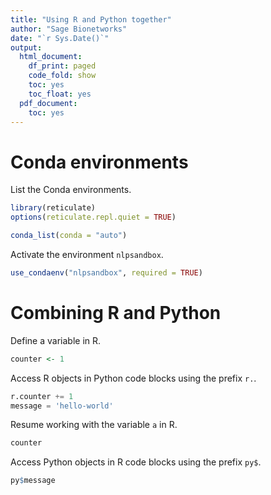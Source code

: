 ```yaml
---
title: "Using R and Python together"
author: "Sage Bionetworks"
date: "`r Sys.Date()`"
output:
  html_document:
    df_print: paged
    code_fold: show
    toc: yes
    toc_float: yes
  pdf_document:
    toc: yes
---
```


# Conda environments

List the Conda environments.

```r
library(reticulate)
options(reticulate.repl.quiet = TRUE)

conda_list(conda = "auto")
```

Activate the environment `nlpsandbox`.

```r
use_condaenv("nlpsandbox", required = TRUE)
```

# Combining R and Python

Define a variable in R.

```r
counter <- 1
```

Access R objects in Python code blocks using the prefix `r.`.

```python
r.counter += 1
message = 'hello-world'
```

Resume working with the variable `a` in R.

```r
counter
```

Access Python objects in R code blocks using the prefix `py$`.

```r
py$message
```
